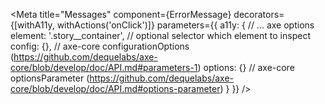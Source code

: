 

<Meta
    title="Messages"
    component={ErrorMessage}
    decorators={[withA11y, withActions('onClick')]}
    parameters={{
        a11y: {
            // ... axe options
            element: '.story__container', // optional selector which element to inspect
            config: {}, // axe-core configurationOptions (https://github.com/dequelabs/axe-core/blob/develop/doc/API.md#parameters-1)
            options: {} // axe-core optionsParameter (https://github.com/dequelabs/axe-core/blob/develop/doc/API.md#options-parameter)
        }
    }}
/>

<Preview>
    <Story name='Loading Message'>
        <LoadingMessage />
    </Story>
</Preview>

<Preview>
    <Story name='Error Message'>
        <ErrorMessage />
    </Story>
</Preview>

<Preview>
    <Story name='No Results Message'>
        <NoResultsMessage />
    </Story>
</Preview>


<Props of={ErrorMessage} />
